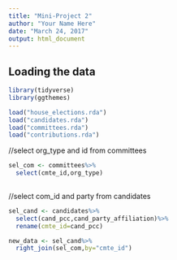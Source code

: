 ```yaml
---
title: "Mini-Project 2"
author: "Your Name Here"
date: "March 24, 2017"
output: html_document
---
```



## Loading the data


```r
library(tidyverse)
library(ggthemes)

load("house_elections.rda")
load("candidates.rda")
load("committees.rda")
load("contributions.rda")
```
//select org_type and id from committees
```r

sel_com <- committees%>%
  select(cmte_id,org_type)
  
```
//select com_id and party from candidates
```r
sel_cand <- candidates%>%
  select(cand_pcc,cand_party_affiliation)%>%
  rename(cmte_id=cand_pcc)
```

```r
new_data <- sel_cand%>%
  right_join(sel_com,by="cmte_id")
```
